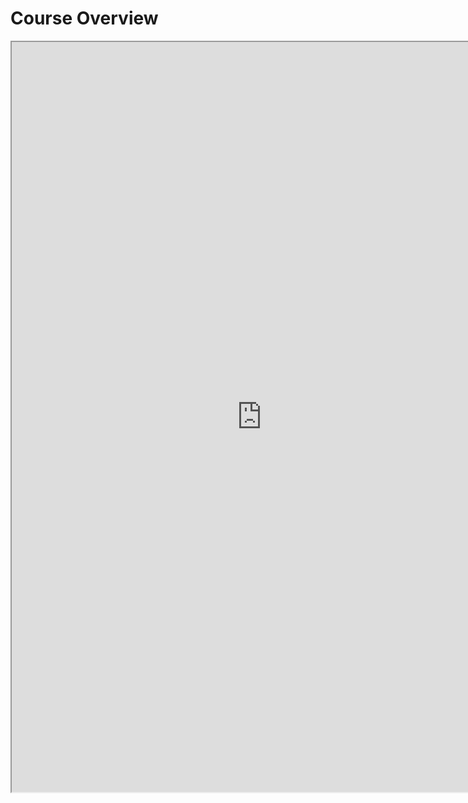 # Course Overview

<iframe width="800" height="1200" src="https://docs.google.com/spreadsheets/d/e/2PACX-1vQkEWj9ZFhsjFuS6CCtxmMXbXgNQGXUaMymFc6CLPV4qHMjbBBtFMwL213-GEFLO422ytLMbAJ0Vzei/pubhtml?widget=true&amp;headers=false"></iframe>
